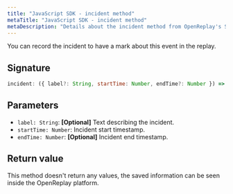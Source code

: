 ```yaml
---
title: "JavaScript SDK - incident method"
metaTitle: "JavaScript SDK - incident method"
metaDescription: "Details about the incident method from OpenReplay's SDK"
---
```


You can record the incident to have a mark about this event in the replay.

## Signature

```js 
incident: ({ label?: String, startTime: Number, endTime?: Number }) => void
```

## Parameters

- `label: String`: **[Optional]** Text describing the incident.
- `startTime: Number`: Incident start timestamp.
- `endTime: Number`: **[Optional]** Incident end timestamp.

## Return value

This method doesn't return any values, the saved information can be seen inside the OpenReplay platform.